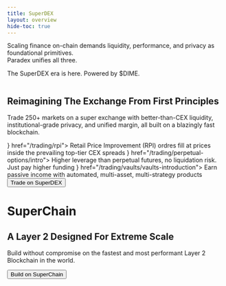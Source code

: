 ```yaml
---
title: SuperDEX
layout: overview
hide-toc: true
---
```


Scaling finance on-chain demands liquidity, performance, and privacy as foundational primitives. <br />
Paradex unifies all three.

The SuperDEX era is here. Powered by $DIME.

<embed class="w-full h-auto" src="../assets/superdex-banner.webp" type="image/png" />

## Reimagining The Exchange From First Principles

Trade 250+ markets on a super exchange with better-than-CEX liquidity, institutional-grade privacy, and unified margin,
all built on a blazingly fast blockchain.

<CardGroup cols={3}>
  <Card title="Perpetual Futures" icon={<img src="../assets/perps-icon.svg" />} href="/trading/rpi">
    Retail Price Improvement (RPI) ordres fill at prices inside the prevailing top-tier CEX spreads
  </Card>
  <Card title="Perpetual Options" icon={<img src="../assets/options-icon.svg" />} href="/trading/perpetual-options/intro">
    Higher leverage than perpetual futures, no liquidation risk. Just pay higher funding
  </Card>
  <Card title="High Yield Vaults" icon={<img src="../assets/vaults-icon.svg" />} href="/trading/vaults/vaults-introduction">
    Earn passive income with automated, multi-asset, multi-strategy products
  </Card>
</CardGroup>


<Button href="https://app.paradex.trade" intent="primary" large rounded>
  Trade on SuperDEX
</Button>


# SuperChain

## A Layer 2 Designed For Extreme Scale

Build without compromise on the fastest and most performant Layer 2 Blockchain in the world.

<embed class="w-full h-auto" src="../assets/superchain-banner.webp" type="image/png" />

<br />
<Button href="/paradex-chain/paradex-chain-introduction" intent="primary" large rounded>
  Build on SuperChain
</Button>
